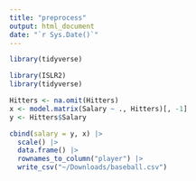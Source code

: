 ```yaml
---
title: "preprocess"
output: html_document
date: "`r Sys.Date()`"
---
```


```r
library(tidyverse)
```

```r
library(ISLR2)
library(tidyverse)

Hitters <- na.omit(Hitters)
x <- model.matrix(Salary ~ ., Hitters)[, -1]
y <- Hitters$Salary

cbind(salary = y, x) |>
  scale() |>
  data.frame() |>
  rownames_to_column("player") |>
  write_csv("~/Downloads/baseball.csv")
```

